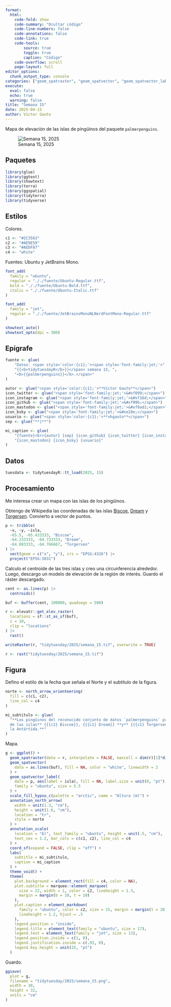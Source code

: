 ```yaml
---
format:
  html:
    code-fold: show
    code-summary: "Ocultar código"
    code-line-numbers: false
    code-annotations: false
    code-link: true
    code-tools:
        source: true
        toggle: true
        caption: "Código"
    code-overflow: scroll
    page-layout: full
editor_options:
  chunk_output_type: console
categories: ["geom_spatraster", "geom_spatvector", "geom_spatvector_label"]
execute:
  eval: false
  echo: true
  warning: false
title: "Semana 15"
date: 2025-04-15
author: Víctor Gauto
---
```


Mapa de elevación de las islas de pingüinos del paquete `palmerpenguins`.

![Semana 15, 2025](semana_15.png)

## Paquetes

```r
library(glue)
library(ggtext)
library(showtext)
library(terra)
library(ggspatial)
library(tidyterra)
library(tidyverse)
```

## Estilos

Colores.

```r
c1 <- "#2C3563"
c2 <- "#AE9E59"
c3 <- "#AEDF87"
c4 <- "white"
```

Fuentes: Ubuntu y JetBrains Mono.

```r
font_add(
  family = "ubuntu",
  regular = "././fuente/Ubuntu-Regular.ttf",
  bold = "././fuente/Ubuntu-Bold.ttf",
  italic = "././fuente/Ubuntu-Italic.ttf"
)

font_add(
  family = "jet",
  regular = "././fuente/JetBrainsMonoNLNerdFontMono-Regular.ttf"
)

showtext_auto()
showtext_opts(dpi = 300)
```

## Epígrafe

```r
fuente <- glue(
    "Datos: <span style='color:{c1};'><span style='font-family:jet;'>",
    "{{<b>tidytuesdayR</b>}}</span> semana 15, ",
    "<b>{{palmerpenguins}}</b>.</span>"
)

autor <- glue("<span style='color:{c1};'>**Víctor Gauto**</span>")
icon_twitter <- glue("<span style='font-family:jet;'>&#xf099;</span>")
icon_instagram <- glue("<span style='font-family:jet;'>&#xf16d;</span>")
icon_github <- glue("<span style='font-family:jet;'>&#xf09b;</span>")
icon_mastodon <- glue("<span style='font-family:jet;'>&#xf0ad1;</span>")
icon_bsky <- glue("<span style='font-family:jet;'>&#xe28e;</span>")
usuario <- glue("<span style='color:{c1};'>**vhgauto**</span>")
sep <- glue("**|**")

mi_caption <- glue(
    "{fuente}<br>{autor} {sep} {icon_github} {icon_twitter} {icon_instagram} ",
    "{icon_mastodon} {icon_bsky} {usuario}"
)
```

## Datos

```r
tuesdata <- tidytuesdayR::tt_load(2025, 15)
```

## Procesamiento

Me interesa crear un mapa con las islas de los pingüinos.

Obtengo de Wikipedia las coordenadas de las islas [Biscoe](https://es.wikipedia.org/wiki/Islas_Biscoe), [Dream](https://en.wikipedia.org/wiki/Dream_Island) y [Torgersen](https://en.wikipedia.org/wiki/Torgersen_Island). Convierto a vector de puntos.

```r
p <- tribble(
  ~x, ~y, ~isla,
  -65.5, -65.433333, "Biscoe",
  -64.233333, -64.733333, "Dream",
  -64.083333, -64.766667, "Torgersen"
) |> 
  vect(geom = c("x", "y"), crs = "EPSG:4326") |> 
  project("EPSG:3031")
```

Calculo el centroide de las tres islas y creo una circunferencia alrededor. Luego, descargo un modelo de elevación de la región de interés. Guardo el ráster descargado.

```r
cent <- as.lines(p) |> 
  centroids()

buf <- buffer(cent, 100000, quadsegs = 500)

r <- elevatr::get_elev_raster(
  locations = sf::st_as_sf(buf),
  z = 10,
  clip = "locations"
) |>
  rast()

writeRaster(r, "tidytuesday/2025/semana_15.tif", overwrite = TRUE)

r <- rast("tidytuesday/2025/semana_15.tif")
```

## Figura

Defino el estilo de la fecha que señala el Norte y el subtítulo de la figura.

```r
norte <- north_arrow_orienteering(
  fill = c(c1, c2),
  line_col = c4
)

mi_subtitulo <- glue(
  "**Los pingüinos del reconocido conjunto de datos `palmerpenguins` provienen 
  de las islas** {{{c1} Biscoe}}, {{{c1} Dream}} **y** {{{c1} Torgersen}}, **en 
  la Antártida.**"
)
```

Mapa.

```r
g <- ggplot() +
  geom_spatraster(data = r, interpolate = FALSE, maxcell = dim(r)[1]*dim(r)[2]) +
  geom_spatvector(
    data = as.lines(buf), fill = NA, color = "white", linewidth = 2
  ) +
  geom_spatvector_label(
    data = p, aes(label = isla), fill = NA, label.size = unit(0, "pt"),
    family = "ubuntu", size = 5.5
  ) +
  scale_fill_hypso_c(palette = "arctic", name = "Altura (m)") +
  annotation_north_arrow(
    width = unit(1.3, "cm"),
    height = unit(1.6, "cm"),
    location = "tr",
    style = norte
  ) +
  annotation_scale(
    location = "bl", text_family = "ubuntu", height = unit(.5, "cm"), 
    text_cex = 1.2, bar_cols = c(c1, c2), line_col = c4
  ) +
  coord_sf(expand = FALSE, clip = "off") +
  labs(
    subtitle = mi_subtitulo,
    caption = mi_caption
  ) +
  theme_void() +
  theme(
    plot.background = element_rect(fill = c4, color = NA),
    plot.subtitle = marquee::element_marquee(
      size = 22, width = 1, color = c2, lineheight = 1.3,
      margin = margin(b = 10, t = 10)
    ),
    plot.caption = element_markdown(
      family = "ubuntu", color = c2, size = 15, margin = margin(t = 20, b = 10),
      lineheight = 1.2, hjust = .5
    ),
    legend.position = "inside",
    legend.title = element_text(family = "ubuntu", size = 17),
    legend.text = element_text(family = "jet", size = 13),
    legend.position.inside = c(1, 0),
    legend.justification.inside = c(.93, 0),
    legend.key.height = unit(25, "pt")
  )
```

Guardo.

```r
ggsave(
  plot = g,
  filename = "tidytuesday/2025/semana_15.png",
  width = 30,
  height = 32,
  units = "cm"
)
```
